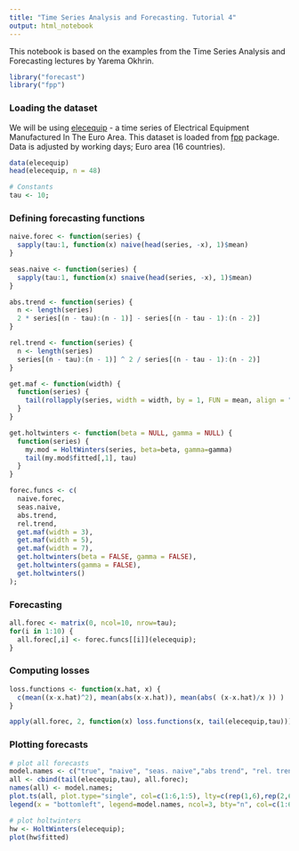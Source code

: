 ```yaml
---
title: "Time Series Analysis and Forecasting. Tutorial 4"
output: html_notebook
---
```


This notebook is based on the examples from the Time Series Analysis and Forecasting lectures by Yarema Okhrin.

```r
library("forecast")
library("fpp")
```

### Loading the dataset
We will be using [elecequip](https://www.rdocumentation.org/packages/fpp/versions/0.5/topics/elecequip) - a time series of Electrical Equipment Manufactured In The Euro Area. This dataset is loaded from [fpp](https://www.rdocumentation.org/packages/fpp/versions/0.5) package. Data is adjusted by working days; Euro area (16 countries).

```r
data(elecequip)
head(elecequip, n = 48)
```

```r
# Constants
tau <- 10;
```

### Defining forecasting functions
```r
naive.forec <- function(series) {
  sapply(tau:1, function(x) naive(head(series, -x), 1)$mean)
}

seas.naive <- function(series) {
  sapply(tau:1, function(x) snaive(head(series, -x), 1)$mean)
}

abs.trend <- function(series) {
  n <- length(series)
  2 * series[(n - tau):(n - 1)] - series[(n - tau - 1):(n - 2)]
}

rel.trend <- function(series) {
  n <- length(series)
  series[(n - tau):(n - 1)] ^ 2 / series[(n - tau - 1):(n - 2)]
}
```

```r
get.maf <- function(width) {
  function(series) {
    tail(rollapply(series, width = width, by = 1, FUN = mean, align = "right"), tau)
  }
}

get.holtwinters <- function(beta = NULL, gamma = NULL) {
  function(series) {
    my.mod = HoltWinters(series, beta=beta, gamma=gamma)
    tail(my.mod$fitted[,1], tau)
  }
}
```

```r
forec.funcs <- c(
  naive.forec,
  seas.naive,
  abs.trend,
  rel.trend,
  get.maf(width = 3),
  get.maf(width = 5),
  get.maf(width = 7),
  get.holtwinters(beta = FALSE, gamma = FALSE),
  get.holtwinters(gamma = FALSE),
  get.holtwinters()
);
```

### Forecasting
```r
all.forec <- matrix(0, ncol=10, nrow=tau);
for(i in 1:10) {
  all.forec[,i] <- forec.funcs[[i]](elecequip);
}
```

### Computing losses
```r
loss.functions <- function(x.hat, x) {
  c(mean((x-x.hat)^2), mean(abs(x-x.hat)), mean(abs( (x-x.hat)/x )) )
}
```

```r
apply(all.forec, 2, function(x) loss.functions(x, tail(elecequip,tau)))
```

### Plotting forecasts
```r
# plot all forecasts
model.names <- c("true", "naive", "seas. naive","abs trend", "rel. trend", "maf 3", "maf 5", "maf 7", "emwa", "holt", "holtwinters")
all <- cbind(tail(elecequip,tau), all.forec);
names(all) <- model.names;
plot.ts(all, plot.type="single", col=c(1:6,1:5), lty=c(rep(1,6),rep(2,6)), ylab="forecasts", ylim=c(30,120))
legend(x = "bottomleft", legend=model.names, ncol=3, bty="n", col=c(1:6,1:5), lty=c(rep(1,6),rep(2,6)))
```

```r
# plot holtwinters
hw <- HoltWinters(elecequip);
plot(hw$fitted)
```